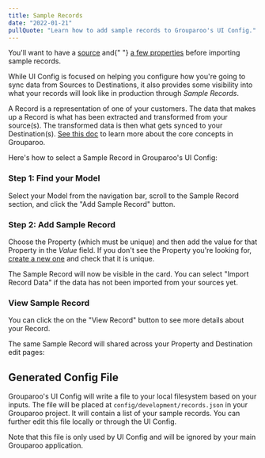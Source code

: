 ```yaml
---
title: Sample Records
date: "2022-01-21"
pullQuote: "Learn how to add sample records to Grouparoo's UI Config."
---
```


<Alert variant="warning">
  <p className="mb-0">
    You'll want to have a <a href="/docs/config/sources">source</a> and{" "}
    <a href="/docs/config/properties">a few properties</a> before importing
    sample records.
  </p>
</Alert>

While UI Config is focused on helping you configure how you're going to sync data from Sources to Destinations, it also provides some visibility into what your records will look like in production through _Sample Records_.

A Record is a representation of one of your customers. The data that makes up a Record is what has been extracted and transformed from your source(s). The transformed data is then what gets synced to your Destination(s). [See this doc](/docs/getting-started/product-concepts) to learn more about the core concepts in Grouparoo.

Here's how to select a Sample Record in Grouparoo's UI Config:

### Step 1: Find your Model

Select your Model from the navigation bar, scroll to the Sample Record section, and click the "Add Sample Record" button.

<ImageInBrowserFrame
  centered
  alt="UI Config: Add Sample Record"
  src="/images/docs/guides/config/record--01-add.png"
  width={1135}
  height={800}
/>

### Step 2: Add Sample Record

Choose the Property (which must be unique) and then add the value for that Property in the _Value_ field. If you don't see the Property you're looking for, [create a new one](/docs/config/properties) and check that it is unique.

<ImageInBrowserFrame
  centered
  alt="UI Config: Add Sample Record Modal"
  src="/images/docs/guides/config/record--02-add.png"
  width={1138}
  height={800}
/>

The Sample Record will now be visible in the card. You can select "Import Record Data" if the data has not been imported from your sources yet.

<ImageInBrowserFrame
  centered
  alt="UI Config: Sample Record Added"
  src="/images/docs/guides/config/record--03-ready.png"
  width={1136}
  height={800}
/>

### View Sample Record

You can click the on the "View Record" button to see more details about your Record.

<ImageInBrowserFrame
  centered
  alt="UI Config: Sample Record Detail"
  src="/images/docs/guides/config/record--04-view.png"
  width={1135}
  height={800}
/>

The same Sample Record will shared across your Property and Destination edit pages:

<ImageInBrowserFrame
  centered
  alt="UI Config: Sample Record in Property Editor"
  src="/images/docs/guides/config/record--04-view-property.png"
  width={1137}
  height={800}
/>

## Generated Config File

Grouparoo's UI Config will write a file to your local filesystem based on your inputs. The file will be placed at `config/development/records.json` in your Grouparoo project. It will contain a list of your sample records. You can further edit this file locally or through the UI Config.

Note that this file is only used by UI Config and will be ignored by your main Grouparoo application.
